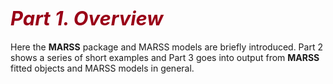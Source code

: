 # <i style="font-size: 110%; color:#990017;">Part 1. Overview</i> {- #part1}

Here the **MARSS** package and MARSS models are briefly introduced. Part 2 shows a series of short examples and Part 3 goes into output from **MARSS** fitted objects and MARSS models in general.